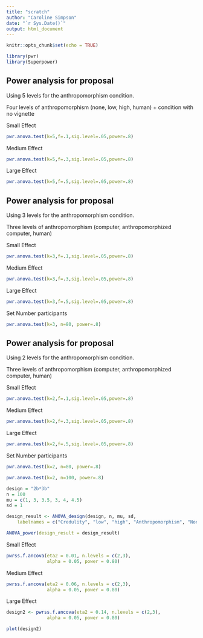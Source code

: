 ```yaml
---
title: "scratch"
author: "Caroline Simpson"
date: "`r Sys.Date()`"
output: html_document
---
```


```r
knitr::opts_chunk$set(echo = TRUE)
```

```r
library(pwr)
library(Superpower)
```

## Power analysis for proposal

Using 5 levels for the anthropomorphism condition.

Four levels of anthropomorphism (none, low, high, human) + condition with no vignette

Small Effect

```r
pwr.anova.test(k=5,f=.1,sig.level=.05,power=.8)
```

Medium Effect

```r
pwr.anova.test(k=5,f=.3,sig.level=.05,power=.8)
```

Large Effect

```r
pwr.anova.test(k=5,f=.5,sig.level=.05,power=.8)
```

## Power analysis for proposal

Using 3 levels for the anthropomorphism condition.

Three levels of anthropomorphism (computer, anthropomorphized computer, human)

Small Effect

```r
pwr.anova.test(k=3,f=.1,sig.level=.05,power=.8)
```

Medium Effect

```r
pwr.anova.test(k=3,f=.3,sig.level=.05,power=.8)
```

Large Effect

```r
pwr.anova.test(k=3,f=.5,sig.level=.05,power=.8)
```

Set Number participants

```r
pwr.anova.test(k=3, n=80, power=.8)
```

## Power analysis for proposal

Using 2 levels for the anthropomorphism condition.

Three levels of anthropomorphism (computer, anthropomorphized computer, human)

Small Effect

```r
pwr.anova.test(k=2,f=.1,sig.level=.05,power=.8)
```

Medium Effect

```r
pwr.anova.test(k=2,f=.3,sig.level=.05,power=.8)
```

Large Effect

```r
pwr.anova.test(k=2,f=.5,sig.level=.05,power=.8)
```

Set Number participants

```r
pwr.anova.test(k=2, n=80, power=.8)
```

```r
pwr.anova.test(k=2, n=100, power=.8)
```

```r

design = "2b*3b"
n = 100
mu = c(1, 3, 3.5, 3, 4, 4.5)
sd = 1

design_result <- ANOVA_design(design, n, mu, sd,
	labelnames = c("Credulity", "low", "high", "Anthropomorphism", "None", "Some", "Human"))

ANOVA_power(design_result = design_result)
```

Small Effect

```r
pwrss.f.ancova(eta2 = 0.01, n.levels = c(2,3),
               alpha = 0.05, power = 0.80)
```

Medium Effect

```r
pwrss.f.ancova(eta2 = 0.06, n.levels = c(2,3),
               alpha = 0.05, power = 0.80)
```

Large Effect

```r
design2 <- pwrss.f.ancova(eta2 = 0.14, n.levels = c(2,3),
               alpha = 0.05, power = 0.80)

plot(design2)
```
